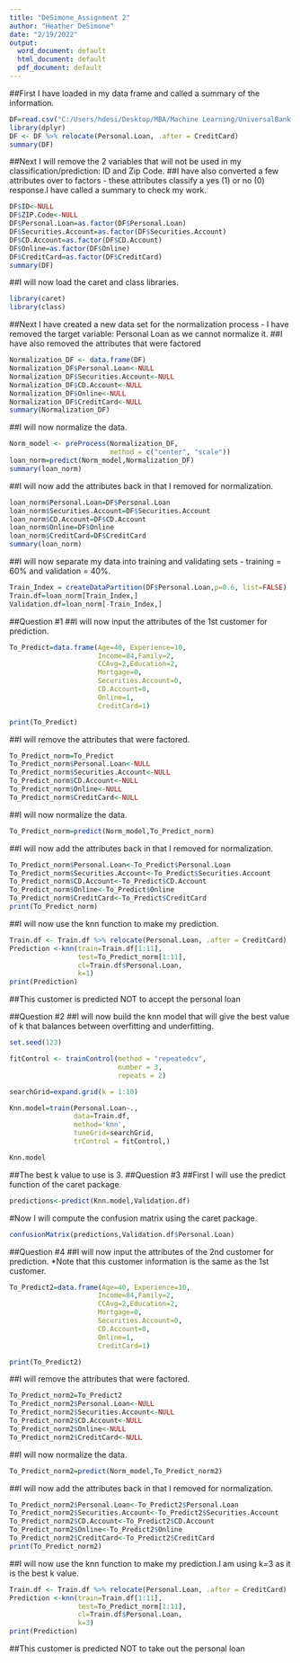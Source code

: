 ---
title: "DeSimone_Assignment 2"
author: "Heather DeSimone"
date: "2/19/2022"
output:
  word_document: default
  html_document: default
  pdf_document: default
---
##First I have loaded in my data frame and called a summary of the information.
```{r}
DF=read.csv("C:/Users/hdesi/Desktop/MBA/Machine Learning/UniversalBank.csv")
library(dplyr)
DF <- DF %>% relocate(Personal.Loan, .after = CreditCard)
summary(DF)
```
##Next I will remove the 2 variables that will not be used in my classification/prediction: ID and Zip Code.
##I have also converted a few attributes over to factors - these attributes classify a yes (1) or no (0) response.I have called a summary to check my work.
```{r}
DF$ID<-NULL
DF$ZIP.Code<-NULL
DF$Personal.Loan=as.factor(DF$Personal.Loan)
DF$Securities.Account=as.factor(DF$Securities.Account)
DF$CD.Account=as.factor(DF$CD.Account)
DF$Online=as.factor(DF$Online)
DF$CreditCard=as.factor(DF$CreditCard)
summary(DF)
```
##I will now load the caret and class libraries.
```{r}
library(caret)
library(class)
```
##Next I have created a new data set for the normalization process - I have removed the target variable: Personal Loan as we cannot normalize it.
##I have also removed the attributes that were factored
```{r}
Normalization_DF <- data.frame(DF)
Normalization_DF$Personal.Loan<-NULL
Normalization_DF$Securities.Account<-NULL
Normalization_DF$CD.Account<-NULL
Normalization_DF$Online<-NULL
Normalization_DF$CreditCard<-NULL
summary(Normalization_DF)
```
##I will now normalize the data.
```{r}
Norm_model <- preProcess(Normalization_DF, 
                         method = c("center", "scale"))
loan_norm=predict(Norm_model,Normalization_DF)
summary(loan_norm)
```
##I will now add the attributes back in that I removed for normalization.
```{r}
loan_norm$Personal.Loan=DF$Personal.Loan
loan_norm$Securities.Account=DF$Securities.Account
loan_norm$CD.Account=DF$CD.Account
loan_norm$Online=DF$Online
loan_norm$CreditCard=DF$CreditCard
summary(loan_norm)
```
##I will now separate my data into training and validating sets - training = 60% and validation = 40%.
```{r}
Train_Index = createDataPartition(DF$Personal.Loan,p=0.6, list=FALSE)
Train.df=loan_norm[Train_Index,]
Validation.df=loan_norm[-Train_Index,] 
```
##Question #1
##I will now input the attributes of the 1st customer for prediction.
```{r}
To_Predict=data.frame(Age=40, Experience=10,
                      Income=84,Family=2,
                      CCAvg=2,Education=2,
                      Mortgage=0,
                      Securities.Account=0,
                      CD.Account=0,
                      Online=1,
                      CreditCard=1)

print(To_Predict)
```
##I will remove the attributes that were factored.
```{r}
To_Predict_norm=To_Predict
To_Predict_norm$Personal.Loan<-NULL
To_Predict_norm$Securities.Account<-NULL
To_Predict_norm$CD.Account<-NULL
To_Predict_norm$Online<-NULL
To_Predict_norm$CreditCard<-NULL
```
##I will now normalize the data.
```{r}
To_Predict_norm=predict(Norm_model,To_Predict_norm)
```
##I will now add the attributes back in that I removed for normalization.
```{r}
To_Predict_norm$Personal.Loan<-To_Predict$Personal.Loan
To_Predict_norm$Securities.Account<-To_Predict$Securities.Account
To_Predict_norm$CD.Account<-To_Predict$CD.Account
To_Predict_norm$Online<-To_Predict$Online
To_Predict_norm$CreditCard<-To_Predict$CreditCard
print(To_Predict_norm)
```
##I will now use the knn function to make my prediction.
```{r}
Train.df <- Train.df %>% relocate(Personal.Loan, .after = CreditCard)
Prediction <-knn(train=Train.df[1:11], 
                 test=To_Predict_norm[1:11],
                 cl=Train.df$Personal.Loan,
                 k=1)
print(Prediction)
```
##This customer is predicted NOT to accept the personal loan

##Question #2
##I will now build the knn model that will give the best value of k that balances between overfitting and underfitting.
```{r}
set.seed(123)

fitControl <- trainControl(method = "repeatedcv",
                           number = 3,
                           repeats = 2)

searchGrid=expand.grid(k = 1:10)

Knn.model=train(Personal.Loan~., 
                data=Train.df,
                method='knn',
                tuneGrid=searchGrid,
                trControl = fitControl,)

Knn.model
```
##The best k value to use is 3.
##Question #3
##First I will use the predict function of the caret package.
```{r}
predictions<-predict(Knn.model,Validation.df)
```
#Now I will compute the confusion matrix using the caret package.
```{r}
confusionMatrix(predictions,Validation.df$Personal.Loan)

```

##Question #4
##I will now input the attributes of the 2nd customer for prediction. *Note that this customer information is the same as the 1st customer.
```{r}
To_Predict2=data.frame(Age=40, Experience=10,
                      Income=84,Family=2,
                      CCAvg=2,Education=2,
                      Mortgage=0,
                      Securities.Account=0,
                      CD.Account=0,
                      Online=1,
                      CreditCard=1)

print(To_Predict2)
```
##I will remove the attributes that were factored.
```{r}
To_Predict_norm2=To_Predict2
To_Predict_norm2$Personal.Loan<-NULL
To_Predict_norm2$Securities.Account<-NULL
To_Predict_norm2$CD.Account<-NULL
To_Predict_norm2$Online<-NULL
To_Predict_norm2$CreditCard<-NULL
```
##I will now normalize the data.
```{r}
To_Predict_norm2=predict(Norm_model,To_Predict_norm2)
```
##I will now add the attributes back in that I removed for normalization.
```{r}
To_Predict_norm2$Personal.Loan<-To_Predict2$Personal.Loan
To_Predict_norm2$Securities.Account<-To_Predict2$Securities.Account
To_Predict_norm2$CD.Account<-To_Predict2$CD.Account
To_Predict_norm2$Online<-To_Predict2$Online
To_Predict_norm2$CreditCard<-To_Predict2$CreditCard
print(To_Predict_norm2)
```
##I will now use the knn function to make my prediction.I am using k=3 as it is the best k value.
```{r}
Train.df <- Train.df %>% relocate(Personal.Loan, .after = CreditCard)
Prediction <-knn(train=Train.df[1:11], 
                 test=To_Predict_norm[1:11],
                 cl=Train.df$Personal.Loan,
                 k=3)
print(Prediction)
```

##This customer is predicted NOT to take out the personal loan
